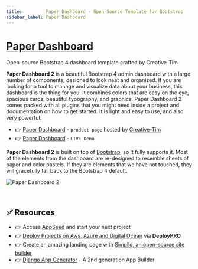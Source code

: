 ```yaml
---
title:         Paper Dashboard - Open-Source Template for Bootstrap 
sidebar_label: Paper Dashboard
---
```


# [Paper Dashboard](https://www.creative-tim.com/product/paper-dashboard-2?AFFILIATE=128200)

<SubHeading>Open-source Bootstrap 4 dashboard template crafted by Creative-Tim</SubHeading>

**Paper Dashboard 2** is a beautiful Bootstrap 4 admin dashboard with a large number of components, designed to look neat and organized. 
If you are looking for a tool to manage and visualize data about your business, this dashboard is the thing for you. 
It combines colors that are easy on the eye, spacious cards, beautiful typography, and graphics. 
Paper Dashboard 2 comes packed with all plugins that you might need inside a project and documentation on how to get started. It is light and easy to use, and also very powerful.

- 👉 [Paper Dashboard](https://www.creative-tim.com/product/paper-dashboard-2?AFFILIATE=128200) - `product page` hosted by [Creative-Tim](../partners/creative-tim.mdx)
- 👉 [Paper Dashboard](https://demos.creative-tim.com/paper-dashboard/examples/dashboard.html?AFFILIATE=128200) - `LIVE Demo`

**Paper Dashboard 2** is built on top of [Bootstrap](https://www.admin-dashboards.com/bootstrap-5-templates/), so it fully supports it. 
Most of the elements from the dashboard are re-designed to resemble sheets of paper and color pastels. If they are elements that we have not touched, they will gracefully fall back to the Bootstrap 4 default.

![Paper Dashboard 2](https://user-images.githubusercontent.com/51070104/224491847-9c5ad7cc-e52c-4f15-bc5c-ef139948a9b1.png)

<br />

## ✅ Resources 

- 👉 Access [AppSeed](https://appseed.us/) and start your next project
- 👉 [Deploy Projects on Aws, Azure and Digital Ocean](https://www.docs.deploypro.dev/) via **DeployPRO**
- 👉 Create an amazing landing page with [Simpllo, an open-source site builder](https://www.simpllo.com/)
- 👉 [Django App Generator](https://app-generator.dev/django/) - A 2nd generation App Builder
